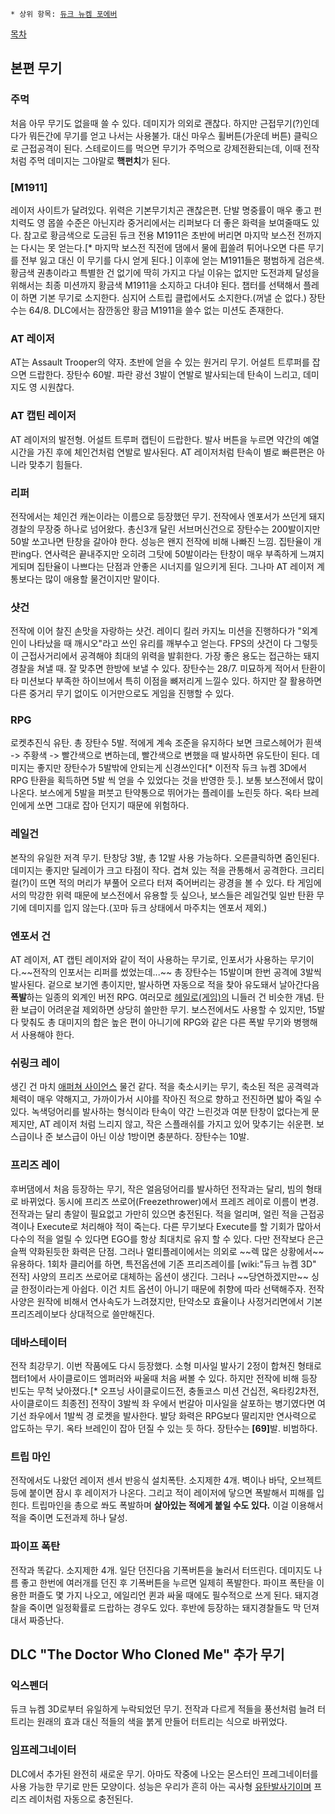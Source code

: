  * 상위 항목: [[듀크 뉴켐 포에버]]

[[목차]]

== 본편 무기 ==
=== 주먹 ===
처음 아무 무기도 없을때 쓸 수 있다. 데미지가 의외로 괜찮다. 하지만 근접무기(?)인데다가 뭐든간에 무기를 얻고 나서는 사용불가. 대신 마우스 휠버튼(가운데 버튼) 클릭으로 근접공격이 된다. 스테로이드를 먹으면 무기가 주먹으로 강제전환되는데, 이때 전작처럼 주먹 데미지는 그야말로 '''핵펀치'''가 된다.

=== [M1911] ===
레이저 사이트가 달려있다. 위력은 기본무기치곤 괜찮은편. 단발 명중률이 매우 좋고 펀치력도 영 몹쓸 수준은 아닌지라 중거리에서는 리퍼보다 더 좋은 화력을 보여줄때도 있다. 참고로 황금색으로 도금된 듀크 전용 M1911은 초반에 버리면 마지막 보스전 전까지는 다시는 못 얻는다.[* 마지막 보스전 직전에 댐에서 물에 휩쓸려 튀어나오면 다른 무기를 전부 잃고 대신 이 무기를 다시 얻게 된다.] 이후에 얻는 M1911들은 평범하게 검은색. 황금색 권총이라고 특별한 건 없기에 딱히 가지고 다닐 이유는 없지만 도전과제 달성을 위해서는 최종 미션까지 황금색 M1911을 소지하고 다녀야 된다. 챕터를 선택해서 플레이 하면 기본 무기로 소지한다. 심지어 스트립 클럽에서도 소지한다.(꺼낼 순 없다.) 장탄수는 64/8. DLC에서는 잠깐동안 황금 M1911을 쓸수 없는 미션도 존재한다.

=== AT 레이저 ===
AT는 Assault Trooper의 약자. 초반에 얻을 수 있는 원거리 무기. 어설트 트루퍼를 잡으면 드랍한다. 장탄수 60발. 파란 광선 3발이 연발로 발사되는데 탄속이 느리고, 데미지도 영 시원찮다.

=== AT 캡틴 레이저 ===
AT 레이저의 발전형. 어설트 트루퍼 캡틴이 드랍한다. 발사 버튼을 누르면 약간의 예열시간을 가진 후에 체인건처럼 연발로 발사된다. AT 레이저처럼 탄속이 별로 빠른편은 아니라 맞추기 힘들다.

=== 리퍼 ===
전작에서는 체인건 캐논이라는 이름으로 등장했던 무기. 전작에사 엔포서가 쓰던게 돼지경찰의 무장중 하나로 넘어왔다. 총신3개 달린 서브머신건으로 장탄수는 200발이지만 50발 쏘고나면 탄창을 갈아야 한다. 성능은 왠지 전작에 비해 나빠진 느낌. 집탄율이 개판ing다. 연사력은 끝내주지만 오히려 그탓에 50발이라는 탄창이 매우 부족하게 느껴지게되며 집탄율이 나쁘다는 단점과 안좋은 시너지를 일으키게 된다. 그나마 AT 레이저 계통보다는 많이 애용할 물건이지만 말이다.

=== 샷건 ===
전작에 이어 찰진 손맛을 자랑하는 샷건. 레이디 킬러 카지노 미션을 진행하다가 "외계인이 나타났을 때 깨시오"라고 쓰인 유리를 깨부수고 얻는다. FPS의 샷건이 다 그렇듯이 근접사거리에서 공격해야 최대의 위력을 발휘한다. 가장 좋은 용도는 접근하는 돼지경찰을 쳐낼 때. 잘 맞추면 한방에 보낼 수 있다. 장탄수는 28/7. 미묘하게 적어서 탄환이 타 미션보다 부족한 하이브에서 특히 이점을 뼈저리게 느낄수 있다. 하지만 잘 활용하면 다른 중거리 무기 없이도 이거만으로도 게임을 진행할 수 있다.

=== RPG ===
로켓추진식 유탄. 총 장탄수 5발. 적에게 계속 조준을 유지하다 보면 크로스헤어가 흰색 -> 주황색 -> 빨간색으로 변하는데, 빨간색으로 변했을 때 발사하면 유도탄이 된다. 데미지는 좋지만 장탄수가 5발밖에 안되는게 신경쓰인다[* 이전작 듀크 뉴켐 3D에서 RPG 탄환을 획득하면 5발 씩 얻을 수 있었다는 것을 반영한 듯.]. 보통 보스전에서 많이 나온다. 보스에게 5발을 퍼붓고 탄약통으로 뛰어가는 플레이를 노린듯 하다. 옥타 브레인에게 쏘면 그대로 잡아 던지기 때문에 위험하다. 

=== 레일건 ===
본작의 유일한 저격 무기. 탄창당 3발, 총 12발 사용 가능하다. 오른클릭하면 줌인된다. 데미지는 좋지만 딜레이가 크고 타점이 작다. 겹쳐 있는 적을 관통해서 공격한다. 크리티컬(?)이 뜨면 적의 머리가 부풀어 오르다 터져 죽어버리는 광경을 볼 수 있다. 타 게임에서의 막강한 위력 때문에 보스전에서 유용할 듯 싶으나, 보스들은 레일건및 일반 탄환 무기에 데미지를 입지 않는다.(꼬마 듀크 상태에서 마주치는 엔포서 제외.)

=== 엔포서 건 ===
AT 레이저, AT 캡틴 레이저와 같이 적이 사용하는 무기로, 인포서가 사용하는 무기이다.~~전작의 인포서는 리퍼를 썼었는데...~~ 총 장탄수는 15발이며 한번 공격에 3발씩 발사된다. 겉으로 보기엔 총이지만, 발사하면 자동으로 적을 찾아 유도돼서 날아간다음 '''폭발'''하는 일종의 외계인 버전 RPG. 여러모로 [[헤일로(게임)]]의 니들러 건 비슷한 개념. 탄환 보급이 어려운걸 제외하면 상당히 쓸만한 무기. 보스전에서도 사용할 수 있지만, 15발 다 맞춰도 총 대미지의 합은 높은 편이 아니기에 RPG와 같은 다른 폭발 무기와 병행해서 사용해야 한다.

=== 쉬링크 레이 ===
생긴 건 마치 [[애퍼쳐 사이언스]] 물건 같다. 적을 축소시키는 무기, 축소된 적은 공격력과 체력이 매우 약해지고, 가까이가서 시야를 작아진 적으로 향하고 전진하면 밟아 죽일 수 있다. 녹색덩어리를 발사하는 형식이라 탄속이 약간 느린것과 여분 탄창이 없다는게 문제지만, AT 레이저 처럼 느리지 않고, 작은 스플래쉬를 가지고 있어 맞추기는 쉬운편. 보스급이나 준 보스급이 아닌 이상 1방이면 충분하다. 장탄수는 10발.

=== 프리즈 레이 ===
후버댐에서 처음 등장하는 무기, 작은 얼음덩어리를 발사하던 전작과는 달리, 빔의 형태로 바뀌었다. 동시에 프리즈 쓰로어(Freezethrower)에서 프레즈 레이로 이름이 변경. 전작과는 달리 총알이 필요없고 가만히 있으면 충전된다. 적을 얼리며, 얼린 적을 근접공격이나 Execute로 처리해야 적이 죽는다. 다른 무기보다 Execute를 할 기회가 많아서 다수의 적을 얼릴 수 있다면 EGO를 항상 최대치로 유지 할 수 있다. 다만 전작보다 은근슬쩍 약화된듯한 화력은 단점. 그러나 멀티플레이에서는 의외로 ~~렉 많은 상황에서~~ 유용하다.
1회차 클리어를 하면, 특전옵션에 기존 프리즈레이를 [wiki:"듀크 뉴켐 3D" 전작] 사양의 프리즈 쓰로어로 대체하는 옵션이 생긴다. 그러나 ~~당연하겠지만~~ 싱글 한정이라는게 아쉽다. 이건 치트 옵션이 아니기 때문에 취향에 따라 선택해주자.
전작 사양은 원작에 비해서 연사속도가 느려졌지만, 탄약소모 효율이나 사정거리면에서 기본 프리즈레이보다 상대적으로 쓸만해진다.

=== 데바스테이터 ===
전작 최강무기. 이번 작품에도 다시 등장했다. 소형 미사일 발사기 2정이 합쳐진 형태로 챕터1에서 사이클로이드 엠퍼러와 싸울때 처음 써볼 수 있다. 하지만 전작에 비해 등장 빈도는 무척 낮아졌다.[* 오프닝 사이클로이드전, 충돌코스 미션 건십전, 옥타킹2차전, 사이클로이드 최종전] 전작이 3발씩 좌 우에서 번갈아 미사일을 살포하는 병기였다면 여기선 좌우에서 1발씩 경 로켓을 발사한다. 발당 화력은 RPG보다 딸리지만 연사력으로 압도하는 무기. 옥타 브레인이 잡아 던질 수 있는 듯 하다. 장탄수는 '''[69]'''발. 비범하다.

=== 트립 마인 ===
전작에서도 나왔던 레이저 센서 반응식 설치폭탄. 소지제한 4개. 벽이나 바닥, 오브젝트 등에 붙이면 잠시 후 레이저가 나온다. 그리고 적이 레이저에 닿으면 폭발해서 피해를 입힌다. 트립마인을 총으로 쏴도 폭발하며 '''살아있는 적에게 붙일 수도 있다.''' 이걸 이용해서 적을 죽이면 도전과제 하나 달성.

=== 파이프 폭탄 ===
전작과 똑같다. 소지제한 4개. 일단 던진다음 기폭버튼을 눌러서 터뜨린다. 데미지도 나름 좋고 한번에 여러개를 던진 후 기폭버튼을 누르면 일제히 폭발한다. 파이프 폭탄을 이용한 퍼즐도 몇 가지 나오고, 에일리언 퀸과 싸울 때에도 필수적으로 쓰게 된다. 돼지경찰을 죽이면 일정확률로 드랍하는 경우도 있다. 후반에 등장하는 돼지경찰들도 막 던져대서 짜증난다.

== DLC "The Doctor Who Cloned Me" 추가 무기 ==
=== 익스펜더 ===
듀크 뉴켐 3D로부터 유일하게 누락되었던 무기. 전작과 다르게 적들을 풍선처럼 늘려 터트리는 원래의 효과 대신 적들의 색을 붉게 만들어 터트리는 식으로 바뀌었다.

=== 임프레그네이터 ===
DLC에서 추가된 완전히 새로운 무기. 아마도 작중에 나오는 몬스터인 프레그네이터를 사용 가능한 무기로 만든 모양이다. 성능은 우리가 흔히 아는 곡사형 [[유탄발사기]]이며 프리즈 레이처럼 자동으로 충전된다.
